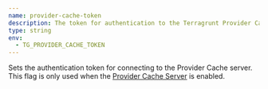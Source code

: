 ```yaml
---
name: provider-cache-token
description: The token for authentication to the Terragrunt Provider Cache server. By default, assigned automatically.
type: string
env:
  - TG_PROVIDER_CACHE_TOKEN
---
```


Sets the authentication token for connecting to the Provider Cache server. This flag is only used when the [Provider Cache Server](/docs/features/provider-cache-server) is enabled.

